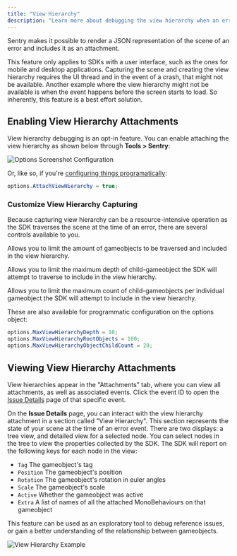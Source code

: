 ```yaml
---
title: "View Hierarchy"
description: "Learn more about debugging the view hierarchy when an error occurs. Sentry pairs the view hierarchy representation with the original event, giving you additional insight into issues."
---
```


Sentry makes it possible to render a JSON representation of the scene of an error and includes it as an <PlatformLink to="/enriching-events/attachments/">attachment</PlatformLink>.

This feature only applies to SDKs with a user interface, such as the ones for mobile and desktop applications. Capturing the scene and creating the view hierarchy requires the UI thread and in the event of a crash, that might not be available. Another example where the view hierarchy might not be available is when the event happens before the screen starts to load. So inherently, this feature is a best effort solution.

## Enabling View Hierarchy Attachments

View hierarchy debugging is an opt-in feature. You can enable attaching the view hierarchy as shown below through **Tools > Sentry**:

![Options Screenshot Configuration](./img/editor-window.png)

Or, like so, if you're [configuring things programatically](/platforms/unity/configuration/options/):

```csharp {tabTitle:ScriptableOptionsConfiguration}
options.AttachViewHierarchy = true;
```

### Customize View Hierarchy Capturing

Because capturing view hierarchy can be a resource-intensive operation as the SDK traverses the scene at the time of an error, there are several controls available to you.

<ConfigKey name="MaxViewHierarchyRootObjects">

Allows you to limit the amount of gameobjects to be traversed and included in the view hierarchy.

</ConfigKey>

<ConfigKey name="MaxViewHierarchyDepth">

Allows you to limit the maximum depth of child-gameobject the SDK will attempt to traverse to include in the view hierarchy.

</ConfigKey>

<ConfigKey name="MaxViewHierarchyObjectChildCount">

Allows you to limit the maximum count of child-gameobjects per individual gameobject the SDK will attempt to include in the view hierarchy.

</ConfigKey>

These are also available for programmatic configuration on the options object:

```csharp
options.MaxViewHierarchyDepth = 10;
options.MaxViewHierarchyRootObjects = 100;
options.MaxViewHierarchyObjectChildCount = 20;
```

## Viewing View Hierarchy Attachments

View hierarchies appear in the "Attachments" tab, where you can view all attachments, as well as associated events. Click the event ID to open the [Issue Details](/product/issues/issue-details) page of that specific event.

<Include name="common-imgs/viewhierarchy-list-example" />

On the **Issue Details** page, you can interact with the view hierarchy attachment in a section called "View Hierarchy". This section represents the state of your scene at the time of an error event. There are two displays: a tree view, and detailed view for a selected node. You can select nodes in the tree to view the properties collected by the SDK. The SDK will report on the following keys for each node in the view:

- `Tag` The gameobject's tag
- `Position` The gameobject's position
- `Rotation` The gameobject's rotation in euler angles
- `Scale` The gameobject's scale
- `Active` Whether the gameobject was active
- `Extra` A list of names of all the attached MonoBehaviours on that gameobject

This feature can be used as an exploratory tool to debug reference issues, or gain a better understanding of the relationship between gameobjects.

![View Hierarchy Example](./img/viewhierarchy-example-unity.png)
